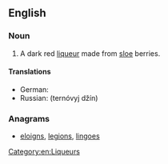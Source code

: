 ==English==
{{wikipedia}}
===Noun===
{{en-noun|head=[[sloe]] [[gin]]}}

# A dark red [[liqueur]] made from [[sloe]] berries.

====Translations====
{{trans-top|liqueur}}
*German: {{t-|de|Schlehenlikör}}
* Russian: {{l|ru|терновый}} {{l|ru|джин}} (ternóvyj džín){{m}}
{{trans-mid}}
{{trans-bottom}}

===Anagrams===
* [[eloigns#English|eloigns]], [[legions#English|legions]], [[lingoes#English|lingoes]]

[[Category:en:Liqueurs]]